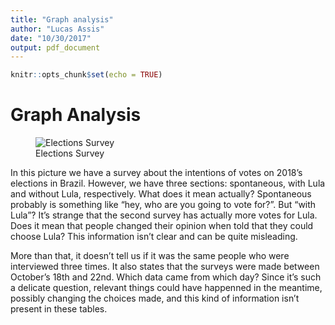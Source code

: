 ```yaml
---
title: "Graph analysis"
author: "Lucas Assis"
date: "10/30/2017"
output: pdf_document
---
```


```r
knitr::opts_chunk$set(echo = TRUE)
```

# Graph Analysis

![Elections Survey](survey.png)


In this picture we have a survey about the intentions of votes on 2018's elections in Brazil. However, we have three sections: spontaneous, with Lula and without Lula, respectively. What does it mean actually? Spontaneous probably is something like "hey, who are you going to vote for?". But "with Lula"? It's strange that the second survey has actually more votes for Lula. Does it mean that people changed their opinion when told that they could choose Lula? This information isn't clear and can be quite misleading.

More than that, it doesn't tell us if it was the same people who were interviewed three times. It also states that the surveys were made between October's 18th and 22nd. Which data came from which day? Since it's such a delicate question, relevant things could have happenned in the meantime, possibly changing the choices made, and this kind of information isn't present in these tables.